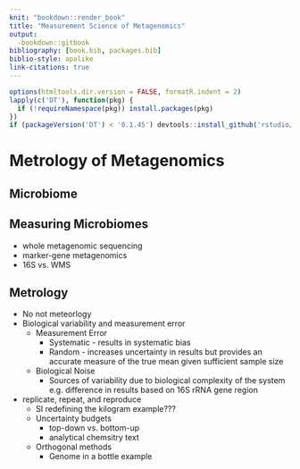 ```yaml
---
knit: "bookdown::render_book"
title: "Measurement Science of Metagenomics"
output:
  -bookdown::gitbook
bibliography: [book.bib, packages.bib]
biblio-style: apalike
link-citations: true
---
```


```r
options(htmltools.dir.version = FALSE, formatR.indent = 2)
lapply(c('DT'), function(pkg) {
  if (!requireNamespace(pkg)) install.packages(pkg)
})
if (packageVersion('DT') < '0.1.45') devtools::install_github('rstudio/DT')
```
# Metrology of Metagenomics  
## Microbiome  
## Measuring Microbiomes 
- whole metagenomic sequencing  
- marker-gene metagenomics  
- 16S vs. WMS   

## Metrology  
- No not meteorlogy  
- Biological variability and measurement error  
    + Measurement Error  
        * Systematic - results in systematic bias  
        * Random - increases uncertainty in results but provides an accurate measure of the true mean given sufficient sample size  
    + Biological Noise  
        * Sources of variability due to biological complexity of the system e.g. difference in results based on 16S rRNA gene region  
- replicate, repeat, and reproduce  
    + SI redefining the kilogram example???  
    + Uncertainty budgets  
        * top-down vs. bottom-up  
        * analytical chemsitry text  
    + Orthogonal methods  
        * Genome in a bottle example 

<!--

Remember each Rmd file contains one and only one chapter.

## Book Outline

## Metagenomics  
* Microbiome  
* Measuring Microbiomes 
    - whole metagenomic sequencing  
    - marker-gene metagenomics  
        + 16S rRNA gene  

## Marker-gene metagenomics measurement process  
* Measurement Process overview 
    - Sample collection  
    - Sample Processing  
    - Sequencing  
    - Data analysis  
        + fastq to OTU  
        + Downstream analysis  
            * differential abundance  
            * alpha diversity  
            * beta diversity  

## Biological variability and measurement error  
* Measurement Error  
    - Systematic - results in systematic bias  
    - Random - increases uncertainty in results but provides an accurate measure of the true mean given sufficient sample size  
* Biological Noise  
    - Sources of variability due to biological complexity of the system e.g. difference in results based on 16S rRNA gene region  
* replicate, repeat, and reproduce  
    - Uncertainty budgets  
        + top-down vs. bottom-up  
    - Orthogonal methods  

## Sources of variability and error for marker-gene metagenomics  
* fishbone diagram  
    - Sample collection  
    - Sample Processing  
        + DNA extraction  
        + PCR/ indexing  
        + Normalization/ Pooling  
    - Sequencing  
        + sequencing reaction  
        + imaging  
        + base calling  
    - Data analysis  
        + Pre-processing (wheat from the chaf)  
            * quality filter/ read trimming  
            * chimera detection  
            * clustering  
        + Taxonomic classification  
        + Downstream analysis  
            * differential abundance  
            * alpha diversity  
            * beta diversity  
* cause effect diagram  
    - pre-processing, normalization/ transformation methods used to address measurement error  

## Characterizing Measurement Process 
* Tools  
    - Validation  
        + Fit for purpose - comparison to gold standard method or reference material  
            * no gold standard methods - only community accepted defactor standards  
    - Benchmarking  
        + Comparison to known truth  
        + Evaluating results based on expectation  
    - Robustness testing  
        + Impact of procedure or step on results  
* Characterization of Data Analysis Processing  
    - Wet lab vs. dry lab  
    - Validation  
        + Currently not applicable ... -> most robust method  
    - Benchmarking  
        + Observed results vs. Truth  
            * Dataset with known true value - can be obtained using  
                - gold standard method  
                - mock communities: in vitro or in silico   
                    + limitations and assumptions  
                - Mixtures
                    + Provides a degree of known truth  
            * Performance metrics  
                - Quantitative  
                    + Variability - standard deviation/ variance  
                    + Bias - mean squared error??? (true value)  
        + Observed results vs. assumptions  
            * No general dataset requirements  
            * Performance metrics  
                - evaluate results based on method assumption, e.g. Schloss clustering distance  
    - Robustness Testing  
        + Used to evaluate impact of different methods on results  
        + Comparison of orthogonal methods  
            * For fundamentally different methods (different assumptions and heuristics)  
                - Can evaluate precision (variability), not necessarily accuracy but less susceptible to bias than is methods are based on the same assumptions or heuristics  
        + Used to evaluate how different steps in the process affect the results  

## Microbiome Mixture Benchmarking Dataset
* Mixture Study  

## Robustness Testing Ecological Diversity 
* Evaluating alpha and beta diversity metrics  
* Factors  
    - preprocessing methods  
    - data characteristics  
        + sequencing error rates  
        + primer region  
        + read length  
* OTU table  
    - depth/ coverage - sparsity  
    - when does the diversity metric break?  

## Guideance on developing an assessment framework
* Outline measurement process - fishbone diagram  
* Differentiate between biological variability and measurement error  
    - How are these two sources of variability currently addressed in pipelines  
    - Are there any known sources of biological variability not currently being addressed  
* What is known about each source of variability?  
    - uncertainty budget?  
    - dark uncertianty - unaccounted for variability?  
* Robustness testing  
    - determine largest source of bias/ uncertianty in measurement process  
* Charaterize individual measurement process steps based on robustness testing/ sensitivity analysis  
    - benchmarking datasets  
        + environmental  
        + in lab prepared material - combination of known samples  
        + in lab prepared material - combination of unknown samples  
        + in silico - various levels of simulation based on reference and environmental data availablility  
    - for each type of dataset summarize benefits and limitations to each  

## Proposed Gold Standard Analysis Method
* Trim primers - dereplicate  
* Chimera check? - multiple methods orthogonal methods?, annotate don't filter  
* BLAST 100% - all perfect matches  
* Unmatched  
    - Multiple sequence alignment  
        + Filter sequences with low alignment scores  
    - phylogenetic placement  
* Generate OTUs for different branch distances  
* Keep unique singletons - based on distance from non-singleton clusters, vary similarity based on cluster size, likelihood model for whether sequencing error or biological mutation.  
    - Rare orgs highly similar to large OTU less likely ecologically different?  
* Alternative taxa classification  
    - Multiple methods  
        + pairwise alignment  
        + kmer  
        + phylogenetic placement  
        + other...  
    - Multiple reference databases  
        + evaluate individual sequences based on confidence - presence in multiple databases, infernal and rnammer alignment score?  
            * supporting sequence data - whole genome, sanger, 16S PCR from isolate  
            * likelihood of being a chimera  
        + Compare other methods to results generated using gold standard pipeline  
            * performance metrics  
* Copy number correction  
    - based on phylogenetic placement
-->

